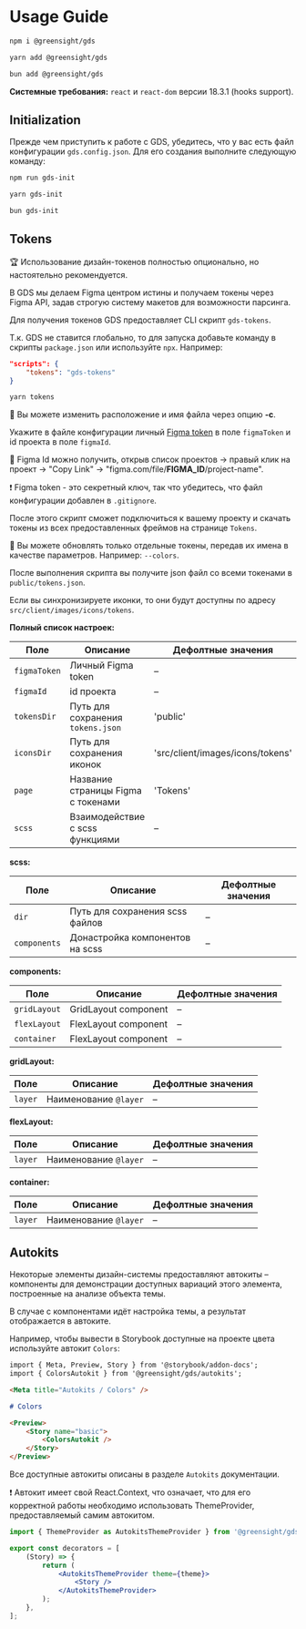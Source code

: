 
<Meta title="Intro / Usage Guide / Main" />

# Usage Guide

```bash
npm i @greensight/gds
```

```bash
yarn add @greensight/gds
```

```bash
bun add @greensight/gds
```

**Системные требования:** `react` и `react-dom` версии 18.3.1 (hooks support).

## Initialization

Прежде чем приступить к работе с GDS, убедитесь, что у вас есть файл конфигурации `gds.config.json`. Для его создания выполните следующую команду:

```bash
npm run gds-init
```

```bash
yarn gds-init
```

```bash
bun gds-init
```

## Tokens

🏆 Использование дизайн-токенов полностью опционально, но настоятельно рекомендуется.

В GDS мы делаем Figma центром истины и получаем токены через Figma API, задав строгую систему макетов для возможности парсинга.

Для получения токенов GDS предоставляет CLI скрипт `gds-tokens`.

Т.к. GDS не ставится глобально, то для запуска добавьте команду в скрипты `package.json` или используйте `npx`. Например:

```json
"scripts": {
    "tokens": "gds-tokens"
}
```

```bash
yarn tokens
```

💬 Вы можете изменить расположение и имя файла через опцию **-c**.

Укажите в файле конфигурации личный [Figma token](https://www.figma.com/developers/api#authentication) в поле `figmaToken` и id проекта в поле `figmaId`.

💬 Figma Id можно получить, открыв список проектов -> правый клик на проект -> "Copy Link" -> "figma.com/file/**FIGMA_ID**/project-name".

❗️ Figma token - это секретный ключ, так что убедитесь, что файл конфигурации добавлен в `.gitignore`.

После этого скрипт сможет подключиться к вашему проекту и скачать токены из всех предоставленных фреймов на странице `Tokens`.

💬 Вы можете обновлять только отдельные токены, передав их имена в качестве параметров. Например: `--colors`.

После выполнения скрипта вы получите json файл со всеми токенами в `public/tokens.json`.

Если вы синхронизируете иконки, то они будут доступны по адресу `src/client/images/icons/tokens`.

**Полный список настроек:**

| Поле         | Описание                           | Дефолтные значения               |
| ------------ | ---------------------------------- | -------------------------------- |
| `figmaToken` | Личный Figma token                 | –                                |
| `figmaId`    | id проекта                         | –                                |
| `tokensDir`  | Путь для сохранения `tokens.json`  | 'public'                         |
| `iconsDir`   | Путь для сохранения иконок         | 'src/client/images/icons/tokens' |
| `page`       | Название страницы Figma с токенами | 'Tokens'                         |
| `scss`       | Взаимодействие с scss функциями    | –                                |

**scss:**

| Поле         | Описание                        | Дефолтные значения |
| ------------ | ------------------------------- | ------------------ |
| `dir`        | Путь для сохранения scss файлов | –                  |
| `components` | Донастройка компонентов на scss | –                  |

**components:**

| Поле         | Описание             | Дефолтные значения |
| ------------ | -------------------- | ------------------ |
| `gridLayout` | GridLayout component | –                  |
| `flexLayout` | FlexLayout component | –                  |
| `container`  | FlexLayout component | –                  |

**gridLayout:**

| Поле    | Описание              | Дефолтные значения |
| ------- | --------------------- | ------------------ |
| `layer` | Наименование `@layer` | –                  |

**flexLayout:**

| Поле    | Описание              | Дефолтные значения |
| ------- | --------------------- | ------------------ |
| `layer` | Наименование `@layer` | –                  |

**container:**

| Поле    | Описание              | Дефолтные значения |
| ------- | --------------------- | ------------------ |
| `layer` | Наименование `@layer` | –                  |

## Autokits

Некоторые элементы дизайн-системы предоставляют автокиты – компоненты для демонстрации доступных вариаций этого элемента, построенные на анализе объекта темы.

В случае с компонентами идёт настройка темы, а результат отображается в автоките.

Например, чтобы вывести в Storybook доступные на проекте цвета используйте автокит `Colors`:

```md
import { Meta, Preview, Story } from '@storybook/addon-docs';
import { ColorsAutokit } from '@greensight/gds/autokits';

<Meta title="Autokits / Colors" />

# Colors

<Preview>
    <Story name="basic">
        <ColorsAutokit />
    </Story>
</Preview>
```

Все доступные автокиты описаны в разделе `Autokits` документации.

❗️ Автокит имеет свой React.Context, что означает, что для его корректной работы необходимо использовать ThemeProvider, предоставляемый самим автокитом.

```jsx
import { ThemeProvider as AutokitsThemeProvider } from '@greensight/gds/autokits';

export const decorators = [
    (Story) => {
        return (
            <AutokitsThemeProvider theme={theme}>
                <Story />
            </AutokitsThemeProvider>
        );
    },
];
```
